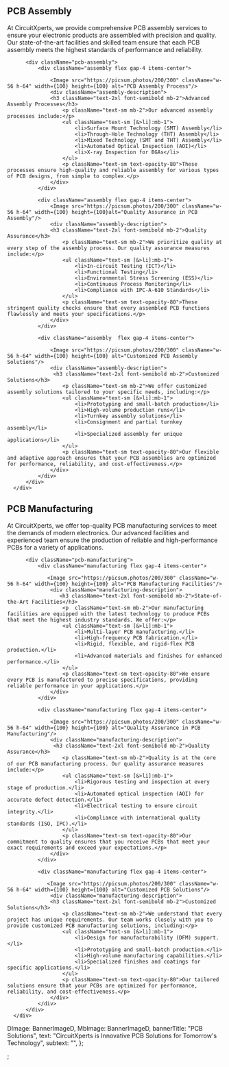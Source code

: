 <PcbAssemblyPageStyle>
<Banner banner={banner} />
<div className="container pcb-page">
 <div className="container pcb-assembly">
      <div className="main-content">
          <h2 className="h2">PCB Assembly</h2>
          <p>At CircuitXperts, we provide comprehensive PCB assembly services to ensure your electronic products are assembled with precision and quality. Our state-of-the-art facilities and skilled team ensure that each PCB assembly meets the highest standards of performance and reliability.</p>

          <div className="pcb-assembly">
              <div className="assembly flex gap-4 items-center">

                  <Image src="https://picsum.photos/200/300" className="w-56 h-64" width={100} height={100} alt="PCB Assembly Process"/>
                  <div className="assembly-description">
                  <h3 className="text-2xl font-semibold mb-2">Advanced Assembly Processes</h3>
                      <p className="text-sm mb-2">Our advanced assembly processes include:</p>
                      <ul className="text-sm [&>li]:mb-1">
                          <li>Surface Mount Technology (SMT) Assembly</li>
                          <li>Through-Hole Technology (THT) Assembly</li>
                          <li>Mixed Technology (SMT and THT) Assembly</li>
                          <li>Automated Optical Inspection (AOI)</li>
                          <li>X-ray Inspection for BGAs</li>
                      </ul>
                      <p className="text-sm text-opacity-80">These processes ensure high-quality and reliable assembly for various types of PCB designs, from simple to complex.</p>
                  </div>
              </div>

              <div className="assembly flex gap-4 items-center">
                  <Image src="https://picsum.photos/200/300" className="w-56 h-64" width={100} height={100}alt="Quality Assurance in PCB Assembly"/>
                  <div className="assembly-description">
                  <h3 className="text-2xl font-semibold mb-2">Quality Assurance</h3>
                      <p className="text-sm mb-2">We prioritize quality at every step of the assembly process. Our quality assurance measures include:</p>
                      <ul className="text-sm [&>li]:mb-1">
                          <li>In-circuit Testing (ICT)</li>
                          <li>Functional Testing</li>
                          <li>Environmental Stress Screening (ESS)</li>
                          <li>Continuous Process Monitoring</li>
                          <li>Compliance with IPC-A-610 Standards</li>
                      </ul>
                      <p className="text-sm text-opacity-80">These stringent quality checks ensure that every assembled PCB functions flawlessly and meets your specifications.</p>
                  </div>
              </div>

              <div className="assembly  flex gap-4 items-center">

                  <Image src="https://picsum.photos/200/300" className="w-56 h-64" width={100} height={100} alt="Customized PCB Assembly Solutions"/>
                  <div className="assembly-description">
                   <h3 className="text-2xl font-semibold mb-2">Customized Solutions</h3>
                      <p className="text-sm mb-2">We offer customized assembly solutions tailored to your specific needs, including:</p>
                      <ul className="text-sm [&>li]:mb-1">
                          <li>Prototyping and small-batch production</li>
                          <li>High-volume production runs</li>
                          <li>Turnkey assembly solutions</li>
                          <li>Consignment and partial turnkey assembly</li>
                          <li>Specialized assembly for unique applications</li>
                      </ul>
                      <p className="text-sm text-opacity-80">Our flexible and adaptive approach ensures that your PCB assemblies are optimized for performance, reliability, and cost-effectiveness.</p>
                  </div>
              </div>
          </div>
      </div>

  </div>

  <div className="container pcb-manufacturing">
      <div className="main-content">
          <h2 className="h2">PCB Manufacturing</h2>
          <p>At CircuitXperts, we offer top-quality PCB manufacturing services to meet the demands of modern electronics. Our advanced facilities and experienced team ensure the production of reliable and high-performance PCBs for a variety of applications.</p>

          <div className="pcb-manufacturing">
              <div className="manufacturing flex gap-4 items-center">

                 <Image src="https://picsum.photos/200/300" className="w-56 h-64" width={100} height={100} alt="PCB Manufacturing Facilities"/>
                  <div className="manufacturing-description">
                     <h3 className="text-2xl font-semibold mb-2">State-of-the-Art Facilities</h3>
                      <p  className="text-sm mb-2">Our manufacturing facilities are equipped with the latest technology to produce PCBs that meet the highest industry standards. We offer:</p>
                      <ul className="text-sm [&>li]:mb-1">
                          <li>Multi-layer PCB manufacturing.</li>
                          <li>High-frequency PCB fabrication.</li>
                          <li>Rigid, flexible, and rigid-flex PCB production.</li>
                          <li>Advanced materials and finishes for enhanced performance.</li>
                      </ul>
                      <p className="text-sm text-opacity-80">We ensure every PCB is manufactured to precise specifications, providing reliable performance in your applications.</p>
                  </div>
              </div>

              <div className="manufacturing flex gap-4 items-center">

                  <Image src="https://picsum.photos/200/300" className="w-56 h-64" width={100} height={100} alt="Quality Assurance in PCB Manufacturing"/>
                  <div className="manufacturing-description">
                   <h3 className="text-2xl font-semibold mb-2">Quality Assurance</h3>
                      <p className="text-sm mb-2">Quality is at the core of our PCB manufacturing process. Our quality assurance measures include:</p>
                      <ul className="text-sm [&>li]:mb-1">
                          <li>Rigorous testing and inspection at every stage of production.</li>
                          <li>Automated optical inspection (AOI) for accurate defect detection.</li>
                          <li>Electrical testing to ensure circuit integrity.</li>
                          <li>Compliance with international quality standards (ISO, IPC).</li>
                      </ul>
                      <p className="text-sm text-opacity-80">Our commitment to quality ensures that you receive PCBs that meet your exact requirements and exceed your expectations.</p>
                  </div>
              </div>

              <div className="manufacturing flex gap-4 items-center">

                 <Image src="https://picsum.photos/200/300" className="w-56 h-64" width={100} height={100} alt="Customized PCB Solutions"/>
                  <div className="manufacturing-description">
                  <h3 className="text-2xl font-semibold mb-2">Customized Solutions</h3>
                      <p className="text-sm mb-2">We understand that every project has unique requirements. Our team works closely with you to provide customized PCB manufacturing solutions, including:</p>
                      <ul className="text-sm [&>li]:mb-1">
                          <li>Design for manufacturability (DFM) support.</li>
                          <li>Prototyping and small-batch production.</li>
                          <li>High-volume manufacturing capabilities.</li>
                          <li>Specialized finishes and coatings for specific applications.</li>
                      </ul>
                      <p className="text-sm text-opacity-80">Our tailored solutions ensure that your PCBs are optimized for performance, reliability, and cost-effectiveness.</p>
                  </div>
              </div>
          </div>
      </div>

  </div>
  
</div>
</PcbAssemblyPageStyle>


  DImage: BannerImageD,
  MbImage: BannerImageD,
  bannerTitle: "PCB Solutions",
  text: "CircuitXperts is Innovative PCB Solutions for Tomorrow's Technology",
  subtext: "",
};


;
